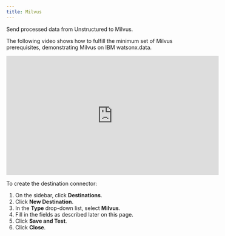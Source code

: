 ```yaml
---
title: Milvus
---
```


Send processed data from Unstructured to Milvus.

The following video shows how to fulfill the minimum set of Milvus prerequisites, demonstrating Milvus on IBM watsonx.data.

<iframe
width="560"
height="315"
src="https://www.youtube.com/embed/tl9eV-_nAHI"
title="YouTube video player"
frameborder="0"
allow="accelerometer; autoplay; clipboard-write; encrypted-media; gyroscope; picture-in-picture"
allowfullscreen
></iframe>


<MilvusPrerequisites />

To create the destination connector:

1. On the sidebar, click **Destinations**.
2. Click **New Destination**.
3. In the **Type** drop-down list, select **Milvus**.
4. Fill in the fields as described later on this page.
5. Click **Save and Test**.
6. Click **Close**.


<MilvusFields />